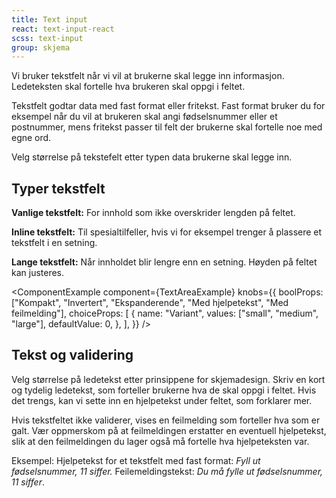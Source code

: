 ```yaml
---
title: Text input
react: text-input-react
scss: text-input
group: skjema
---
```



<Ingress>
    Vi bruker tekstfelt når vi vil at brukerne skal legge inn informasjon. Ledeteksten skal fortelle hva brukeren skal
    oppgi i feltet.
</Ingress>
<ComponentExample
    component={TextInputExample}
    knobs={{
        boolProps: ["Inline", "Kompakt", "Invertert", "Med handling", "Med hjelpetekst", "Med feilmelding"],
        choiceProps: [
            {
                name: "Variant",
                values: ["small", "medium", "large"],
                defaultValue: 0,
            },
        ],
    }}
/>

Tekstfelt godtar data med fast format eller fritekst. Fast format bruker du for eksempel når du vil at brukeren skal angi fødselsnummer eller et postnummer, mens fritekst passer til felt der brukerne skal fortelle noe med egne ord.

Velg størrelse på tekstefelt etter typen data brukerne skal legge inn.

## Typer tekstfelt

**Vanlige tekstfelt:**
For innhold som ikke overskrider lengden på feltet.

**Inline tekstfelt:**
Til spesialtilfeller, hvis vi for eksempel trenger å plassere et tekstfelt i en setning.

**Lange tekstfelt:**
Når innholdet blir lengre enn en setning. Høyden på feltet kan justeres.

<ComponentExample
    component={TextAreaExample}
    knobs={{
        boolProps: ["Kompakt", "Invertert", "Ekspanderende", "Med hjelpetekst", "Med feilmelding"],
        choiceProps: [
            {
                name: "Variant",
                values: ["small", "medium", "large"],
                defaultValue: 0,
            },
        ],
    }}
/>

## Tekst og validering

Velg størrelse på ledetekst etter prinsippene for skjemadesign. Skriv en kort og tydelig ledetekst, som forteller brukerne hva de skal oppgi i feltet. Hvis det trengs, kan vi sette inn en hjelpetekst under feltet, som forklarer mer.

Hvis tekstfeltet ikke validerer, vises en feilmelding som forteller hva som er galt. Vær oppmerskom på at feilmeldingen erstatter en eventuell hjelpetekst, slik at den feilmeldingen du lager også må fortelle hva hjelpeteksten var.

Eksempel:
Hjelpetekst for et tekstfelt med fast format: _Fyll ut fødselsnummer, 11 siffer._ Feilemeldingstekst: _Du må fylle ut fødselsnummer, 11 siffer_.
